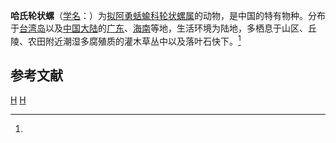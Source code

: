 {{Speciesbox
| taxon = Trochomorpha haenseli
| binomial_authority = (Schmacker et Boettger, 1891)<ref name='id11027'>{{cite web| url =http://www.bioinfo.cn/db05/BjdwSpecies.php?action=view&id=11027| title =哈氏轮状螺| work =《中国动物物种编目数据库》| publisher =中国科学院微生物研究所| author =中国科学院动物研究所| accessdate =2009-04-28| deadurl =yes| archiveurl =https://web.archive.org/web/20160305054737/http://www.bioinfo.cn/db05/BjdwSpecies.php?action=view&id=11027| archivedate =2016-03-05}}</ref>
}}

'''哈氏轮状螺'''（[[学名|学名]]：{{lang|la|''Trochomorpha haenseli''}}）为[[拟阿勇蛞蝓科|拟阿勇蛞蝓科]][[轮状螺属|轮状螺属]]的动物，是中国的特有物种。分布于[[台湾岛|台湾岛]]以及[[中国大陆|中国大陆]]的[[广东|广东]]、[[海南|海南]]等地，生活环境为陆地，多栖息于山区、丘陵、农田附近潮湿多腐殖质的灌木草丛中以及落叶石快下。<ref name='id11027'/>

== 参考文献 ==
{{reflist}}

{{taxonbar}}
[[Category:_1891年描述的动物|H]]
[[Category:轮状螺属|H]]